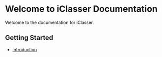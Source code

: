 # Welcome to iClasser Documentation

Welcome to the documentation for iClasser.

## Getting Started

- [Introduction](/docs/getting-started)
